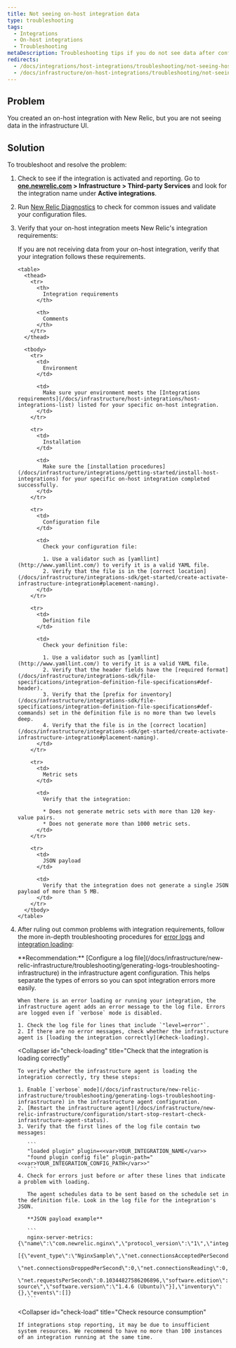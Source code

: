 ```yaml
---
title: Not seeing on-host integration data
type: troubleshooting
tags:
  - Integrations
  - On-host integrations
  - Troubleshooting
metaDescription: Troubleshooting tips if you do not see data after configuring your on-host New Relic infrastructure integration.
redirects:
  - /docs/integrations/host-integrations/troubleshooting/not-seeing-host-integration-data
  - /docs/infrastructure/on-host-integrations/troubleshooting/not-seeing-host-integration-data
---
```


## Problem

You created an on-host integration with New Relic, but you are not seeing data in the infrastructure UI.

## Solution

To troubleshoot and resolve the problem:

1. Check to see if the integration is activated and reporting. Go to **[one.newrelic.com](http://one.newrelic.com) > Infrastructure > Third-party Services** and look for the integration name under **Active integrations**.
2. Run [New Relic Diagnostics](/docs/agents/manage-apm-agents/troubleshooting/new-relic-diagnostics) to check for common issues and validate your configuration files.
3. Verify that your on-host integration meets New Relic's integration requirements:

   <CollapserGroup>
     <Collapser
       id="requirements"
       title="Troubleshoot integration requirements"
     >
       If you are not receiving data from your on-host integration, verify that your integration follows these requirements.

       <table>
         <thead>
           <tr>
             <th>
               Integration requirements
             </th>

             <th>
               Comments
             </th>
           </tr>
         </thead>

         <tbody>
           <tr>
             <td>
               Environment
             </td>

             <td>
               Make sure your environment meets the [Integrations requirements](/docs/infrastructure/host-integrations/host-integrations-list) listed for your specific on-host integration.
             </td>
           </tr>

           <tr>
             <td>
               Installation
             </td>

             <td>
               Make sure the [installation procedures](/docs/infrastructure/integrations/getting-started/install-host-integrations) for your specific on-host integration completed successfully.
             </td>
           </tr>

           <tr>
             <td>
               Configuration file
             </td>

             <td>
               Check your configuration file:

               1. Use a validator such as [yamllint](http://www.yamllint.com/) to verify it is a valid YAML file.
               2. Verify that the file is in the [correct location](/docs/infrastructure/integrations-sdk/get-started/create-activate-infrastructure-integration#placement-naming).
             </td>
           </tr>

           <tr>
             <td>
               Definition file
             </td>

             <td>
               Check your definition file:

               1. Use a validator such as [yamllint](http://www.yamllint.com/) to verify it is a valid YAML file.
               2. Verify that the header fields have the [required format](/docs/infrastructure/integrations-sdk/file-specifications/integration-definition-file-specifications#def-header).
               3. Verify that the [prefix for inventory](/docs/infrastructure/integrations-sdk/file-specifications/integration-definition-file-specifications#def-commands) set in the definition file is no more than two levels deep.
               4. Verify that the file is in the [correct location](/docs/infrastructure/integrations-sdk/get-started/create-activate-infrastructure-integration#placement-naming).
             </td>
           </tr>

           <tr>
             <td>
               Metric sets
             </td>

             <td>
               Verify that the integration:

               * Does not generate metric sets with more than 120 key-value pairs.
               * Does not generate more than 1000 metric sets.
             </td>
           </tr>

           <tr>
             <td>
               JSON payload
             </td>

             <td>
               Verify that the integration does not generate a single JSON payload of more than 5 MB.
             </td>
           </tr>
         </tbody>
       </table>
     </Collapser>
   </CollapserGroup>
4. After ruling out common problems with integration requirements, follow the more in-depth troubleshooting procedures for [error logs](#check-errors) and [integration loading](#check-loading):

   <CollapserGroup>
     <Collapser
       id="check-errors"
       title="Check the integration log file for error messages"
     >
       **Recommendation:** [Configure a log file](/docs/infrastructure/new-relic-infrastructure/troubleshooting/generating-logs-troubleshooting-infrastructure) in the infrastructure agent configuration. This helps separate the types of errors so you can spot integration errors more easily.

       When there is an error loading or running your integration, the infrastructure agent adds an error message to the log file. Errors are logged even if `verbose` mode is disabled.

       1. Check the log file for lines that include `"level=error"`.
       2. If there are no error messages, check whether the infrastructure agent is [loading the integration correctly](#check-loading).
     </Collapser>

     <Collapser
       id="check-loading"
       title="Check that the integration is loading correctly"
     >
       To verify whether the infrastructure agent is loading the integration correctly, try these steps:

       1. Enable [`verbose` mode](/docs/infrastructure/new-relic-infrastructure/troubleshooting/generating-logs-troubleshooting-infrastructure) in the infrastructure agent configuration.
       2. [Restart the infrastructure agent](/docs/infrastructure/new-relic-infrastructure/configuration/start-stop-restart-check-infrastructure-agent-status).
       3. Verify that the first lines of the log file contain two messages:

          ```
          "loaded plugin" plugin=<<var>YOUR_INTEGRATION_NAME</var>>
          "found plugin config file" plugin-path="<<var>YOUR_INTEGRATION_CONFIG_PATH</var>>"
          ```
       4. Check for errors just before or after these lines that indicate a problem with loading.

          The agent schedules data to be sent based on the schedule set in the definition file. Look in the log file for the integration's JSON.

          **JSON payload example**

          ```
          nginx-server-metrics: {\"name\":\"com.newrelic.nginx\",\"protocol_version\":\"1\",\"integration_version\":\"0.5.0\",\"metrics\":
          [{\"event_type\":\"NginxSample\",\"net.connectionsAcceptedPerSecond\":0.10344827586206896,\"net.connectionsActive\":1,
          \"net.connectionsDroppedPerSecond\":0,\"net.connectionsReading\":0,\"net.connectionsWaiting\":0,\"net.connectionsWriting\":1,
          \"net.requestsPerSecond\":0.10344827586206896,\"software.edition\":\"open source\",\"software.version\":\"1.4.6 (Ubuntu)\"}],\"inventory\":{},\"events\":[]}
          ```
     </Collapser>

     <Collapser
       id="check-load"
       title="Check resource consumption"
     >
       If integrations stop reporting, it may be due to insufficient system resources. We recommend to have no more than 100 instances of an integration running at the same time.
     </Collapser>
   </CollapserGroup>
